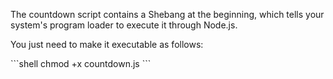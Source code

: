 
The countdown script contains a <Link href="https://en.wikipedia.org/wiki/Shebang_(Unix)">Shebang</Link> at the beginning, which tells your system's program loader to execute it through Node.js.

You just need to make it executable as follows:

<CodeContainer title="Terminal">
```shell
chmod +x countdown.js
```
</CodeContainer>
